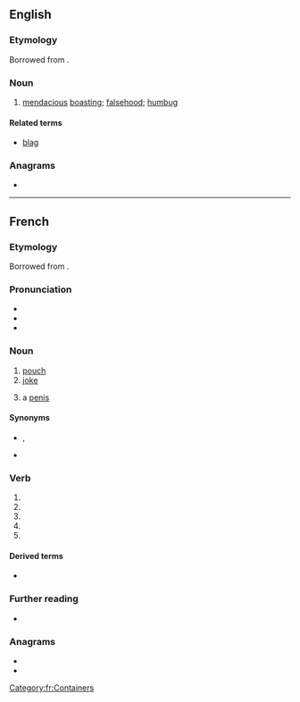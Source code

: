 {{also|blagué}}
==English==

===Etymology===
Borrowed from {{bor|en|fr|blague}}.

===Noun===
{{en-noun|~}}

# [[mendacious]] [[boast]]ing; [[falsehood]]; [[humbug]]

====Related terms====
* [[blag]]

{{Webster 1913}}

===Anagrams===
* {{anagrams|en|a=abeglu|Beluga|abulge|beluga}}

----

==French==

===Etymology===
Borrowed from {{bor|fr|nl|balg}}.

===Pronunciation===
* {{fr-IPA}}
* {{audio|fr|Fr-blague.ogg|Audio}}
* {{rhymes|fr|aɡ}}

===Noun===
{{fr-noun|f}}

# [[pouch]]
# [[joke]]
# {{lb|fr|Louisiana French|Cajun French}} a [[penis]]

====Synonyms====
* {{sense|joke}} {{l|fr|plaisanterie|g=f}}, {{q|Louisiana|Quebec}} {{l|fr|joke|g=f}}
* {{sense|penis}} {{l|fr|pénis|g=m}}

===Verb===
{{head|fr|verb form}}

# {{inflection of|fr|blaguer||1|s}}
# {{inflection of|fr|blaguer||3|s}}
# {{inflection of|fr|blaguer||2|imp}}
# {{inflection of|fr|blaguer||1|subj}}
# {{inflection of|fr|blaguer||3|subj}}

====Derived terms====
* {{l|fr|blaguer}}

===Further reading===
* {{R:TLFi}}

===Anagrams===
* {{l|fr|béluga}}
* {{l|fr|beugla}}

[[Category:fr:Containers]]